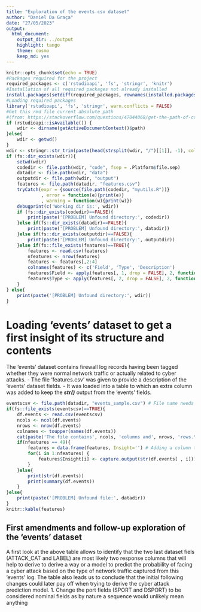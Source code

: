 ```yaml
---
title: "Exploration of the events.csv dataset"
author: "Daniel Da Graça"
date: "27/05/2023"
output: 
  html_document: 
    output_dir: ../output
    highlight: tango
    theme: cosmo
    keep_md: yes
---
```


```r
knitr::opts_chunk$set(echo = TRUE)
#Packages required for the project
required_packages <- c('rstudioapi', 'fs', 'stringr', 'knitr')
#Installation of all required packages not already installed
install.packages(setdiff(required_packages, rownames(installed.packages())))
#Loading required packages
library('rstudioapi', 'fs', 'stringr', warn.conflicts = FALSE)
#Get this rmd file current absolute path 
#(from: https://stackoverflow.com/questions/47044068/get-the-path-of-current-script)
if (rstudioapi::isAvailable()) {
    wdir <- dirname(getActiveDocumentContext()$path)
}else{
    wdir <- getwd()
}
wdir <- stringr::str_trim(paste(head(strsplit(wdir, "/")[[1]], -1), collapse = "/"))
if (fs::dir_exists(wdir)){
    setwd(wdir)
    codedir <- file.path(wdir, "code", fsep = .Platform$file.sep)
    datadir <- file.path(wdir, "data")
    outputdir <- file.path(wdir, "output")
    features <- file.path(datadir, "features.csv")
    tryCatch(expr = {source(file.path(codedir, "myutils.R"))}
             , error = function(e){print(e)}
             , warning = function(w){print(w)})
    debugprint(c('Working dir is:', wdir))
    if (fs::dir_exists(codedir)==FALSE){ 
        print(paste('[PROBLEM] Unfound directory:', codedir))
    }else if(fs::dir_exists(datadir)==FALSE){
        print(paste('[PROBLEM] Unfound directory:', datadir))
    }else if(fs::dir_exists(outputdir)==FALSE){
        print(paste('[PROBLEM] Unfound directory:', outputdir))
    }else if(fs::file_exists(features)==TRUE){
        features <- read.csv(features)
        nfeatures <- nrow(features)
        features <- features[,2:4]
        colnames(features) <- c('Field', 'Type', 'Description')
        features$Field <- apply(features[, 1, drop = FALSE], 2, function(val){toupper(val)})
        features$Type <- apply(features[, 2, drop = FALSE], 2, function(val){tolower(val)})
    }
} else{
    print(paste('[PROBLEM] Unfound directory:', wdir))
}
```

# Loading 'events' dataset to get a first insight of its structure and contents
The 'events' dataset contains firewall log records having been tagged whether they were normal network traffic or actually related to cyber attacks. 
  - The file 'features.csv' was given to provide a description of the 'events' dataset fields. 
  - It was loaded into a table to which an extra column was added to keep the <b><i>str()</b></i> output from the 'events' fields.
  
```r
eventscsv <- file.path(datadir, "events_sample.csv") # File name needs changing here to use sample or full set
if(fs::file_exists(eventscsv)==TRUE){
    df.events <- read.csv(eventscsv)
    ncols <- ncol(df.events)
    nrows <- nrow(df.events)
    colnames <- toupper(names(df.events))
    cat(paste('The file contains', ncols, 'columns and', nrows, 'rows.\n'), fill=TRUE)
    if(nfeatures == 49){ 
        features = data.frame(features, Insight='') # Adding a column to keep the str() output
        for(i in 1:nfeatures) {
            features$Insight[i] <- capture.output(str(df.events[ , i]))
        }
    }else{
        print(str(df.events))
        print(summary(df.events))
    }
}else{
    print(paste('[PROBLEM] Unfound file:', datadir))
}
knitr::kable(features)
```

## First amendments and follow-up exploration of the 'events' dataset 
A first look at the above table allows to identify that the two last dataset fiels (ATTACK_CAT and LABEL) are most likely two response columns that will help to derive to derive a way or a model to predict the probability of facing a cyber attack based on the type of network traffic captured from this 'events' log.
The table also leads us to conclude that the initial following changes could later pay off when trying to derive the cyber attack prediction model.
  1. Change the port fields (SPORT and DSPORT) to be considered nominal fields as by nature a sequence would unlikely mean anything
  
```r
```

